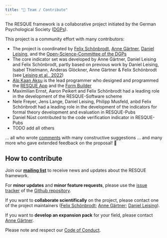 ```yaml
---
title: "👥 Team / Contribute"
---
```


The RESQUE framework is a collaborative project initiated by the German Psychological Society ([DGPs](https://www.dgps.de)). 

This project is a community effort with many contributors:

- The project is coordinated by [Felix Schönbrodt](http://www.nicebread.de), [Anne Gärtner](https://tu-dresden.de/mn/psychologie/ifap/differentielle-psychologie/die-professur/Mitarbeiter/dipl-psych-anne-gaertner), [Daniel Leising](https://tu-dresden.de/mn/psychologie/iaosp/diagnostische/die-professur/inhaber-in), and the [Open-Science-Committee of the DGPs](https://www.dgps.de/schwerpunkte/transparente-wissenschaft/kommission-open-science/)
- The core indicator set was developed by Anne Gärtner, Daniel Leising and Felix Schönbrodt, partly based on previous work by Daniel Leising, Isabel Thielmann, Anderas Glöckner, Anne Gärtner & Felix Schönbrodt (see [Leising et al., 2022](https://doi.org/10.5964/ps.6029.))
- [Alp Kaan Aksu](https://github.com/alpkaanaksu) is the lead programmer who designed and programmed the [RESQUE App](https://nicebread.github.io/RESQUE/web/) and the [Form Builder](https://nicebread.github.io/RESQUE/web/builder)
- Maximilian Ernst, Aaron Peikert and Felix Schönbrodt had a leading role in the development of the RESQUE-Software scheme
- Nele Freyer, Jens Lange, Daniel Leising, Philipp Musfeld, anbd Felix Schönbrodt had a leading role in the development of the indicators for formal theory development and evaluation in RESQUE-Pubs
- Daniel Nüst contributed to the code verification indicator in RESQUE-Pubs
- TODO add all others

... all who wrote [comments](#commentaries) with many constructive suggestions
... and many more who gave extended feedback on the proposal! 🙏

## How to contribute

Join our [**mailing list**](https://www.listserv.dfn.de/sympa/info/psy-dora) to receive news and updates about the RESQUE framework.

For **minor updates** and **minor feature requests**, please use the [issue tracker](https://github.com/nicebread/RESQUE/issues) of the [Github repository](https://github.com/nicebread/RESQUE).

If you want to **collaborate scientifically** on the project, please contact one of the project maintainers ([Felix Schönbrodt](mailto:felix.schoenbrodt@psy.lmu.de); [Anne Gärtner](mailto:anne_gaertner@tu-dresden.de); [Daniel Leising](mailto:Daniel.Leising@tu-dresden.de)).

If you want to **develop an expansion pack** for your field, please contact [Anne Gärtner](mailto:anne_gaertner@tu-dresden.de).

Please note and respect our [Code of Conduct](/CODE_OF_CONDUCT.md).

